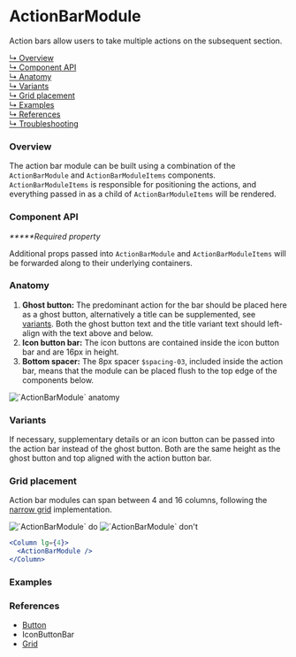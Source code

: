 


# ActionBarModule

Action bars allow users to take multiple actions on the subsequent section.

[↳ Overview](#overview)  
[↳ Component API](#component-api)  
[↳ Anatomy](#anatomy)  
[↳ Variants](#variants)  
[↳ Grid placement](#grid-placement)  
[↳ Examples](#examples)  
[↳ References](#references)  
[↳ Troubleshooting](#troubleshooting)

### Overview

The action bar module can be built using a combination of the `ActionBarModule`
and `ActionBarModuleItems` components. `ActionBarModuleItems` is responsible for
positioning the actions, and everything passed in as a child of
`ActionBarModuleItems` will be rendered.

<Canvas>
  <Story id="layout-modules-actionbarmodule--default" parameters={parameters} />
</Canvas>

### Component API

<ArgsTable />

_**\***Required property_

Additional props passed into `ActionBarModule` and `ActionBarModuleItems` will
be forwarded along to their underlying containers.

### Anatomy

1. **Ghost button:** The predominant action for the bar should be placed here as
   a ghost button, alternatively a title can be supplemented, see
   [variants](#variants). Both the ghost button text and the title variant text
   should left-align with the text above and below.
2. **Icon button bar:** The icon buttons are contained inside the
   <LinkTo kind="patterns-iconbuttonbar" story="default">
     icon button bar
   </LinkTo> and are 16px in height.
3. **Bottom spacer:** The 8px spacer `$spacing-03`, included inside the action
   bar, means that the module can be placed flush to the top edge of the
   components below.

<img alt="`ActionBarModule` anatomy" src={anatomy} />

### Variants

If necessary, supplementary details or an icon button can be passed into the
action bar instead of the ghost button. Both are the same height as the ghost
button and top aligned with the action button bar.

<Canvas>
  <Story id="layout-modules-actionbarmodule--variant" parameters={parameters} />
</Canvas>

### Grid placement

Action bar modules can span between 4 and 16 columns, following the
[narrow grid](https://react.carbondesignsystem.com/?path=/docs/grid--narrow)
implementation.

<Row>
  <Column>
    <img alt="`ActionBarModule` do" src={doImage} />
  </Column>

  <Column>
    <img alt="`ActionBarModule` don't" src={dont} />
  </Column>
</Row>

```jsx
<Column lg={4}>
  <ActionBarModule />
</Column>
```

### Examples

<Row>
  <Detail />
  <Overview />
</Row>

### References

- [Button](https://react.carbondesignsystem.com/?path=/docs/button)
- <LinkTo kind="patterns-iconbuttonbar" story="default">
    IconButtonBar
  </LinkTo>
- [Grid](https://react.carbondesignsystem.com/?path=/docs/grid--narrow)

<Troubleshooting />
